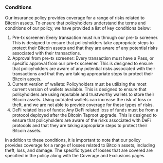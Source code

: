 ### Conditions 

Our insurance policy provides coverage for a range of risks related to Bitcoin assets. To ensure that policyholders understand the terms and conditions of our policy, we have provided a list of key conditions below:

1. Pre-tx screener: Every transaction must run through our pre-tx screener. This is designed to ensure that policyholders take appropriate steps to protect their Bitcoin assets and that they are aware of any potential risks associated with their transactions.
2. Approval from pre-tx screener: Every transaction must have a Pass, or specific approval from our pre-tx screener. This is designed to ensure that policyholders are aware of any potential risks associated with their transactions and that they are taking appropriate steps to protect their Bitcoin assets.
3. Current version of wallets: Policyholders must be utilizing the most current version of wallets available. This is designed to ensure that policyholders are using reputable and trustworthy wallets to store their Bitcoin assets. Using outdated wallets can increase the risk of loss or theft, and we are not able to provide coverage for these types of risks.
4. DeFi related loss of funds: Any DeFi related loss of funds must be from a protocol deployed after the Bitcoin Taproot upgrade. This is designed to ensure that policyholders are aware of the risks associated with DeFi protocols and that they are taking appropriate steps to protect their Bitcoin assets.

In addition to these conditions, it is important to note that our policy provides coverage for a range of losses related to Bitcoin assets, including theft, loss, and damage. The specific types of losses that are covered are specified in the policy along with the Coverage and Exclusions pages.
